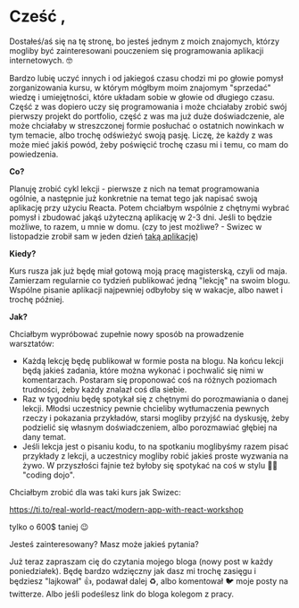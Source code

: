 
<div className={styles.Document}>

# Cześć <Name />,

Dostałeś/aś się na tę stronę, bo jesteś jednym z moich znajomych, którzy mogliby być zainteresowani pouczeniem się programowania aplikacji internetowych. 🤓

Bardzo lubię uczyć innych i od jakiegoś czasu chodzi mi po głowie pomysł zorganizowania kursu, w którym mógłbym moim znajomym "sprzedać" wiedzę i umiejętności, które układam sobie w głowie od długiego czasu. Część z was dopiero uczy się programowania i może chciałaby zrobić swój pierwszy projekt do portfolio, część z was ma już duże doświadczenie, ale może chciałaby w streszczonej formie posłuchać o ostatnich nowinkach w tym temacie, albo trochę odświeżyć swoją pasję. Liczę, że każdy z was może mieć jakiś powód, żeby poświęcić trochę czasu mi i temu, co mam do powiedzenia.

**Co?**

Planuję zrobić cykl lekcji - pierwsze z nich na temat programowania ogólnie, a następnie już konkretnie na temat tego jak napisać swoją aplikację przy użyciu Reacta. Potem chciałbym wspólnie z chętnymi wybrać pomysł i zbudować jakąś użyteczną aplikację w 2-3 dni. Jeśli to będzie możliwe, to razem, u mnie w domu. (czy to jest możliwe? - Swizec w listopadzie zrobił sam w jeden dzień [taką aplikację](https://swizec.com/blog/oh-things-can-learn-fun-weekend-hack-project-%f0%9f%8f%97/swizec/8782))

**Kiedy?**

Kurs rusza jak już będę miał gotową moją pracę magisterską, czyli od maja. Zamierzam regularnie co tydzień publikować jedną "lekcję" na swoim blogu. Wspólne pisanie aplikacji najpewniej odbyłoby się w wakacje, albo nawet i trochę później.

**Jak?**

Chciałbym wypróbować zupełnie nowy sposób na prowadzenie warsztatów:

- Każdą lekcję będę publikował w formie posta na blogu. Na końcu lekcji będą jakieś zadania, które można wykonać i pochwalić się nimi w komentarzach. Postaram się proponować coś na różnych poziomach trudności, żeby każdy znalazł coś dla siebie.
- Raz w tygodniu będę spotykał się z chętnymi do porozmawiania o danej lekcji. Młodsi uczestnicy pewnie chcieliby wytłumaczenia pewnych rzeczy i pokazania przykładów, starsi mogliby przyjść na dyskusję, żeby podzielić się własnym doświadczeniem, albo porozmawiać głębiej na dany temat.
- Jeśli lekcja jest o pisaniu kodu, to na spotkaniu moglibyśmy razem pisać przykłady z lekcji, a uczestnicy mogliby robić jakieś proste wyzwania na żywo. W przyszłości fajnie też byłoby się spotykać na coś w stylu 👨‍💻 "coding dojo".

Chciałbym zrobić dla was taki kurs jak Swizec:

https://ti.to/real-world-react/modern-app-with-react-workshop

tylko o 600\$ taniej 😉

Jesteś zainteresowany? Masz może jakieś pytania?

Już teraz zapraszam cię do czytania mojego bloga (nowy post w każdy poniedziałek). Będę bardzo wdzięczny jak dasz mi trochę zasięgu i będziesz "lajkował" 👍, podawał dalej️ ♻️, albo komentował 🐦 moje posty na twitterze. Albo jeśli podeślesz link do bloga kolegom z pracy.

</div>
